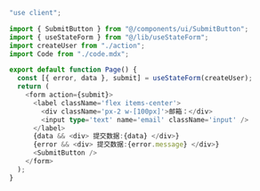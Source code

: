 ```typescript
"use client";

import { SubmitButton } from "@/components/ui/SubmitButton";
import { useStateForm } from "@/lib/useStateForm";
import createUser from "./action";
import Code from "./code.mdx";

export default function Page() {
  const [{ error, data }, submit] = useStateForm(createUser);
  return (
    <form action={submit}>
      <label className='flex items-center'>
        <div className='px-2 w-[100px]'>邮箱：</div>
        <input type='text' name='email' className='input' />
      </label>
      {data && <div> 提交数据:{data} </div>}
      {error && <div> 提交数据:{error.message} </div>}
      <SubmitButton />
    </form>
  );
}
```

